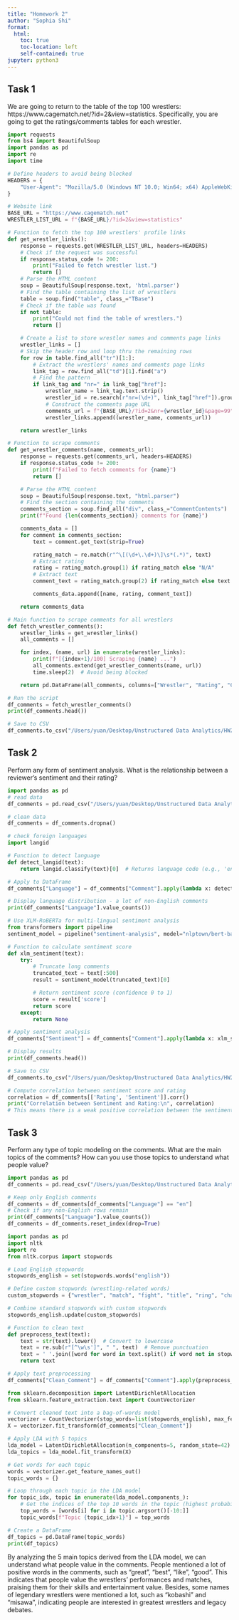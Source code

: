```yaml
---
title: "Homework 2"
author: "Sophia Shi"
format:
  html:
    toc: true
    toc-location: left
    self-contained: true
jupyter: python3
---
```


## Task 1

We are going to return to the table of the top 100 wrestlers: https://www.cagematch.net/?id=2&view=statistics. Specifically, you are going to get the ratings/comments tables for each wrestler.

```python
import requests
from bs4 import BeautifulSoup
import pandas as pd
import re
import time

# Define headers to avoid being blocked
HEADERS = {
    "User-Agent": "Mozilla/5.0 (Windows NT 10.0; Win64; x64) AppleWebKit/537.36 (KHTML, like Gecko) Chrome/114.0.0.0 Safari/537.36"
}

# Website link
BASE_URL = "https://www.cagematch.net"
WRESTLER_LIST_URL = f"{BASE_URL}/?id=2&view=statistics"

# Function to fetch the top 100 wrestlers' profile links
def get_wrestler_links():
    response = requests.get(WRESTLER_LIST_URL, headers=HEADERS)
    # Check if the request was successful
    if response.status_code != 200:
        print("Failed to fetch wrestler list.")
        return []
    # Parse the HTML content
    soup = BeautifulSoup(response.text, 'html.parser')
    # Find the table containing the list of wrestlers
    table = soup.find("table", class_="TBase")
    # Check if the table was found
    if not table:
        print("Could not find the table of wrestlers.")
        return []

    # Create a list to store wrestler names and comments page links
    wrestler_links = []
    # Skip the header row and loop thru the remaining rows
    for row in table.find_all("tr")[1:]:  
        # Extract the wrestlers' names and comments page links
        link_tag = row.find_all("td")[1].find("a")
        # Find the pattern
        if link_tag and "nr=" in link_tag["href"]:
            wrestler_name = link_tag.text.strip()
            wrestler_id = re.search(r"nr=(\d+)", link_tag["href"]).group(1)
            # Construct the comments page URL
            comments_url = f"{BASE_URL}/?id=2&nr={wrestler_id}&page=99"
            wrestler_links.append((wrestler_name, comments_url))

    return wrestler_links

# Function to scrape comments
def get_wrestler_comments(name, comments_url):
    response = requests.get(comments_url, headers=HEADERS)
    if response.status_code != 200:
        print(f"Failed to fetch comments for {name}")
        return []

    # Parse the HTML content
    soup = BeautifulSoup(response.text, "html.parser")
    # Find the section containing the comments
    comments_section = soup.find_all("div", class_="CommentContents")
    print(f"Found {len(comments_section)} comments for {name}")

    comments_data = []
    for comment in comments_section:
        text = comment.get_text(strip=True)

        rating_match = re.match(r"^\[(\d+\.\d+)\]\s*(.*)", text)
        # Extract rating 
        rating = rating_match.group(1) if rating_match else "N/A"
        # Extract text
        comment_text = rating_match.group(2) if rating_match else text

        comments_data.append([name, rating, comment_text])

    return comments_data

# Main function to scrape comments for all wrestlers
def fetch_wrestler_comments():
    wrestler_links = get_wrestler_links()
    all_comments = []

    for index, (name, url) in enumerate(wrestler_links):  
        print(f"[{index+1}/100] Scraping {name} ...")
        all_comments.extend(get_wrestler_comments(name, url))
        time.sleep(2)  # Avoid being blocked

    return pd.DataFrame(all_comments, columns=["Wrestler", "Rating", "Comment"])

# Run the script
df_comments = fetch_wrestler_comments()
print(df_comments.head())
```

```python
# Save to CSV
df_comments.to_csv("/Users/yuan/Desktop/Unstructured Data Analytics/HW2/wrestler_comments.csv", index=False) 
```

## Task 2

Perform any form of sentiment analysis. What is the relationship between a reviewer's sentiment and their rating?

```python
import pandas as pd
# read data
df_comments = pd.read_csv("/Users/yuan/Desktop/Unstructured Data Analytics/HW2/wrestler_comments.csv")

# clean data
df_comments = df_comments.dropna()

# check foreign languages
import langid

# Function to detect language
def detect_langid(text):
    return langid.classify(text)[0]  # Returns language code (e.g., 'en', 'es', 'fr')

# Apply to DataFrame
df_comments["Language"] = df_comments["Comment"].apply(lambda x: detect_langid(str(x)))

# Display language distribution - a lot of non-English comments
print(df_comments["Language"].value_counts())
```

```python
# Use XLM-RoBERTa for multi-lingual sentiment analysis
from transformers import pipeline
sentiment_model = pipeline("sentiment-analysis", model="nlptown/bert-base-multilingual-uncased-sentiment")

# Function to calculate sentiment score
def xlm_sentiment(text):
    try:
        # Truncate long comments
        truncated_text = text[:500]  
        result = sentiment_model(truncated_text)[0]

        # Return sentiment score (confidence 0 to 1)
        score = result['score']  
        return score
    except:
        return None  

# Apply sentiment analysis
df_comments["Sentiment"] = df_comments["Comment"].apply(lambda x: xlm_sentiment(str(x)))

# Display results
print(df_comments.head())
```

```python
# Save to CSV
df_comments.to_csv("/Users/yuan/Desktop/Unstructured Data Analytics/HW2/df_comments_sentiment.csv", index=False) 
```

```python
# Compute correlation between sentiment score and rating
correlation = df_comments[['Rating', 'Sentiment']].corr()
print("Correlation between Sentiment and Rating:\n", correlation)
# This means there is a weak positive correlation between the sentiment confidence score (0-1) and the rating (1-10). A correlation of 0.29 means that as sentiment confidence increases, rating tends to increase, but not strongly. (# more highly confident positive comments - closer to 1.0, A higher score means stronger confidence in the sentiment being positive.)
```

## Task 3

Perform any type of topic modeling on the comments. What are the main topics of the comments? How can you use those topics to understand what people value?

```python
import pandas as pd
df_comments = pd.read_csv("/Users/yuan/Desktop/Unstructured Data Analytics/HW2/df_comments_sentiment.csv")

# Keep only English comments
df_comments = df_comments[df_comments["Language"] == "en"]
# Check if any non-English rows remain
print(df_comments["Language"].value_counts())
df_comments = df_comments.reset_index(drop=True)
```

```python
import pandas as pd
import nltk
import re
from nltk.corpus import stopwords

# Load English stopwords
stopwords_english = set(stopwords.words("english"))

# Define custom stopwords (wrestling-related words)
custom_stopwords = {"wrestler", "match", "fight", "title", "ring", "champion", "belt"} 

# Combine standard stopwords with custom stopwords
stopwords_english.update(custom_stopwords)

# Function to clean text
def preprocess_text(text):
    text = str(text).lower()  # Convert to lowercase
    text = re.sub(r"[^\w\s']", " ", text)  # Remove punctuation
    text = ' '.join([word for word in text.split() if word not in stopwords_english])  # Remove stopwords
    return text
```

```python
# Apply text preprocessing
df_comments["Clean_Comment"] = df_comments["Comment"].apply(preprocess_text)
```

```python
from sklearn.decomposition import LatentDirichletAllocation
from sklearn.feature_extraction.text import CountVectorizer

# Convert cleaned text into a bag-of-words model
vectorizer = CountVectorizer(stop_words=list(stopwords_english), max_features=5000)
X = vectorizer.fit_transform(df_comments["Clean_Comment"])

# Apply LDA with 5 topics
lda_model = LatentDirichletAllocation(n_components=5, random_state=42)
lda_topics = lda_model.fit_transform(X)
```

```python
# Get words for each topic
words = vectorizer.get_feature_names_out()
topic_words = {}

# Loop through each topic in the LDA model
for topic_idx, topic in enumerate(lda_model.components_):
    # Get the indices of the top 10 words in the topic (highest probability)
    top_words = [words[i] for i in topic.argsort()[-10:]]  
    topic_words[f"Topic {topic_idx+1}"] = top_words

# Create a DataFrame
df_topics = pd.DataFrame(topic_words)
print(df_topics)
```

By analyzing the 5 main topics derived from the LDA model, we can understand what people value in the comments. People mentioned a lot of positive words in the comments, such as "great", "best", "like", "good". This indicates that people value the wrestlers' performances and matches, praising them for their skills and entertainment value. Besides, some names of legendary wrestlers were mentioned a lot, such as "kobashi" and "misawa", indicating people are interested in greatest wrestlers  and legacy debates.